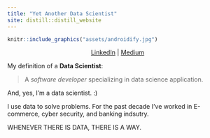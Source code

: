 ```yaml
---
title: "Yet Another Data Scientist"
site: distill::distill_website
---
```


```r
knitr::include_graphics("assets/androidify.jpg")
```

<center>
[LinkedIn](https://www.linkedin.com/in/kylechung/) | [Medium](https://medium.com/@knine)
</center>

My definition of a **Data Scientist**:

> A *software developer* specializing in data science application.

And, yes, I'm a data scientist. :)

I use data to solve problems. For the past decade I've worked in E-commerce, cyber security, and banking indsutry.

WHENEVER THERE IS DATA, THERE IS A WAY.
